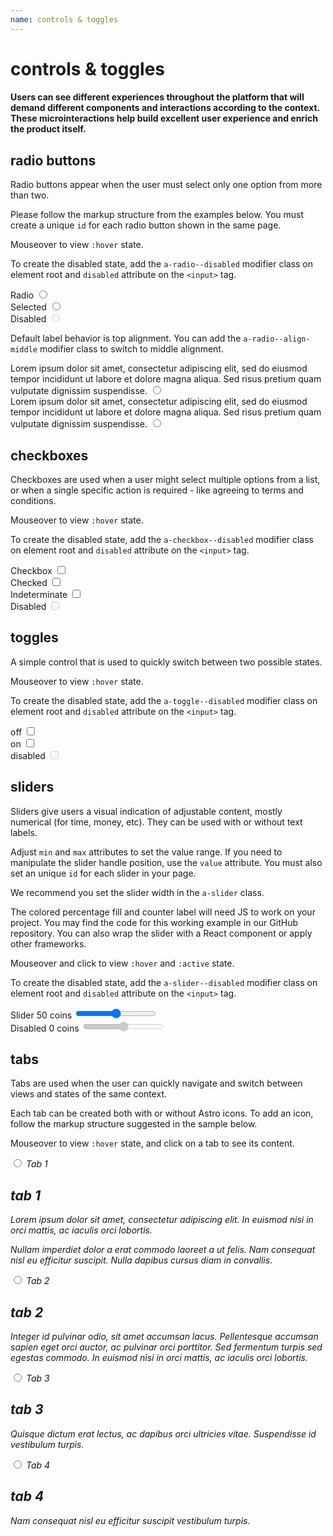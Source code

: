 ```yaml
---
name: controls & toggles
---
```



# controls & toggles

#### Users can see different experiences throughout the platform that will demand different components and interactions according to the context. These microinteractions help build excellent user experience and enrich the product itself.

## radio buttons

Radio buttons appear when the user must select only one option from more than two.

Please follow the markup structure from the examples below. You must create a unique `id` for each radio button shown in the same page.

Mouseover to view `:hover` state.

To create the disabled state, add the `a-radio--disabled` modifier class on element root and `disabled` attribute on the `<input>` tag.

<Playground>
  <div className='a-radio'>
    <label htmlFor='radio1'>Radio</label>
    <input type='radio' id='radio1' name='radiogroup1' />
  </div>
  <div className='a-radio'>
    <label htmlFor='radio2'>Selected</label>
    <input type='radio' id='radio2' name='radiogroup1' defaultChecked />
  </div>
  <div className='a-radio a-radio--disabled'>
    <label htmlFor='radio3'>Disabled</label>
    <input type='radio' id='radio3' name='radiogroup1' disabled />
  </div>
</Playground>

Default label behavior is top alignment. You can add the `a-radio--align-middle` modifier class to switch to middle alignment.

<Playground>
  <div className='a-radio'>
    <label htmlFor='radio4'>
      Lorem ipsum dolor sit amet, consectetur adipiscing elit, sed do eiusmod
      tempor incididunt ut labore et dolore magna aliqua. Sed risus pretium quam
      vulputate dignissim suspendisse.
    </label>
    <input type='radio' id='radio4' name='radiogroup2' />
  </div>
  <div className='a-radio a-radio--align-middle'>
    <label htmlFor='radio5'>
      Lorem ipsum dolor sit amet, consectetur adipiscing elit, sed do eiusmod
      tempor incididunt ut labore et dolore magna aliqua. Sed risus pretium quam
      vulputate dignissim suspendisse.
    </label>
    <input type='radio' id='radio5' name='radiogroup2' />
  </div>
</Playground>

## checkboxes

Checkboxes are used when a user might select multiple options from a list, or when a single specific action is required - like agreeing to terms and conditions.

Mouseover to view `:hover` state.

To create the disabled state, add the `a-checkbox--disabled` modifier class on element root and `disabled` attribute on the `<input>` tag.

<Playground>
  <div className='a-checkbox'>
    <label htmlFor='checkbox1'>Checkbox</label>
    <input type='checkbox' id='checkbox1' />
  </div>
  <div className='a-checkbox'>
    <label htmlFor='checkbox2'>Checked</label>
    <input type='checkbox' id='checkbox2' defaultChecked />
  </div>
  <div className='a-checkbox a-checkbox--indeterminate'>
    <label htmlFor='checkbox3'>Indeterminate</label>
    <input type='checkbox' id='checkbox3' defaultChecked />
  </div>
  <div className='a-checkbox a-checkbox--disabled'>
    <label htmlFor='checkbox4'>Disabled</label>
    <input type='checkbox' id='checkbox4' disabled />
  </div>
</Playground>

## toggles

A simple control that is used to quickly switch between two possible states.

Mouseover to view `:hover` state.

To create the disabled state, add the `a-toggle--disabled` modifier class on element root and `disabled` attribute on the `<input>` tag.

<Playground>
  <div className='a-toggle'>
    <label htmlFor='toggle1'>off</label>
    <input type='checkbox' id='toggle1' />
  </div>
  <div className='a-toggle'>
    <label htmlFor='toggle2'>on</label>
    <input type='checkbox' id='toggle2' defaultChecked />
  </div>
  <div className='a-toggle a-toggle--disabled'>
    <label htmlFor='toggle3'>disabled</label>
    <input type='checkbox' id='toggle3' disabled />
  </div>
</Playground>

## sliders

Sliders give users a visual indication of adjustable content, mostly numerical (for time, money, etc). They can be used with or without text labels.

Adjust `min` and `max` attributes to set the value range. If you need to manipulate the slider handle position, use the `value` attribute. You must also set an unique `id` for each slider in your page.

We recommend you set the slider width in the `a-slider` class.

The colored percentage fill and counter label will need JS to work on your project. You may find the code for this working example in our GitHub repository. You can also wrap the slider with a React component or apply other frameworks.

Mouseover and click to view `:hover` and `:active` state.

To create the disabled state, add the `a-slider--disabled` modifier class on element root and `disabled` attribute on the `<input>` tag.

<Playground>
  <div className='a-slider'>
    <label htmlFor='slider1'>
      Slider
      <span className='a-slider--value'>50 coins</span>
    </label>
    <input type='range' min='1' max='100' id='slider1' />
  </div>
  <div className='a-slider a-slider--disabled'>
    <label htmlFor='slider1'>
      Disabled
      <span className='a-slider--value'>0 coins</span>
    </label>
    <input type='range' min='1' max='100' id='slider1' disabled />
  </div>
</Playground>

<HandleSliderValue />

## tabs

Tabs are used when the user can quickly navigate and switch between views and states of the same context.

Each tab can be created both with or without Astro icons. To add an icon, follow the markup structure suggested in the sample below.

Mouseover to view `:hover` state, and click on a tab to see its content.

<Playground>
  <div className='a-tabs'>
    <input
      className='a-tabs__item'
      type='radio'
      id='tab1'
      name='tabs1'
      defaultChecked
    />
    <label className='a-tabs__label' htmlFor='tab1'>
      <i className='a-icon a-icon__calendar a-icon--size-small a-icon--space-right a-tabs__icon' />
      <span className='a-tabs__text'>Tab 1</span>
    </label>
    <div className='a-tabs__content'>
      <h2 className='a-title--large'>tab 1</h2>
      <p className='a-text--secondary-medium'>
        Lorem ipsum dolor sit amet, consectetur adipiscing elit. In euismod nisi
        in orci mattis, ac iaculis orci lobortis.
      </p>
      <p className='a-text--secondary-medium'>
        Nullam imperdiet dolor a erat commodo laoreet a ut felis. Nam consequat
        nisl eu efficitur suscipit. Nulla dapibus cursus diam in convallis.
      </p>
    </div>
    <input className='a-tabs__item' type='radio' id='tab2' name='tabs1' />
    <label className='a-tabs__label' htmlFor='tab2'>
      <i className='a-icon a-icon__mail a-icon--size-small a-icon--space-right a-tabs__icon' />
      <span className='a-tabs__text'>Tab 2</span>
    </label>
    <div className='a-tabs__content'>
      <h2 className='a-title--large'>tab 2</h2>
      <p className='a-text--secondary-medium'>
        Integer id pulvinar odio, sit amet accumsan lacus. Pellentesque accumsan
        sapien eget orci auctor, ac pulvinar orci porttitor. Sed fermentum
        turpis sed egestas commodo. In euismod nisi in orci mattis, ac iaculis
        orci lobortis.
      </p>
    </div>
    <input className='a-tabs__item' type='radio' id='tab3' name='tabs1' />
    <label className='a-tabs__label' htmlFor='tab3'>
      <i className='a-icon a-icon__profile a-icon--size-small a-icon--space-right a-tabs__icon' />
      <span className='a-tabs__text'>Tab 3</span>
    </label>
    <div className='a-tabs__content'>
      <h2 className='a-title--large'>tab 3</h2>
      <p className='a-text--secondary-medium'>
        Quisque dictum erat lectus, ac dapibus orci ultricies vitae. Suspendisse
        id vestibulum turpis.
      </p>
    </div>
    <input className='a-tabs__item' type='radio' id='tab4' name='tabs1' />
    <label className='a-tabs__label' htmlFor='tab4'>
      <span className='a-tabs__text'>Tab 4</span>
    </label>
    <div className='a-tabs__content'>
      <h2 className='a-title--large'>tab 4</h2>
      <p className='a-text--secondary-medium'>
        Nam consequat nisl eu efficitur suscipit vestibulum turpis.
      </p>
    </div>
    <div className='a-tabs__border' />
  </div>
</Playground>

